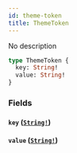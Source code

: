 ```yaml
---
id: theme-token
title: ThemeToken
---
```


No description

```graphql
type ThemeToken {
  key: String!
  value: String!
}
```

### Fields

#### `key` ([`String!`](/docs/graphql/scalars/string))

#### `value` ([`String!`](/docs/graphql/scalars/string))
